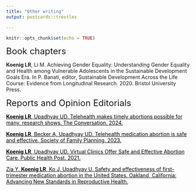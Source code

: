 ```yaml
---
title: "Other writing"
output: postcards::trestles

---
```

```r
knitr::opts_chunk$set(echo = TRUE)
```

<font size="+2"> Book chapters </font>
<p> **Koenig LR**, Li M. Achieving Gender Equality: Understanding Gender Equality and Health among Vulnerable Adolescents in the Sustainable Development Goals Era. In P. Banati, editor, Sustainable Development Across the Life Course: Evidence from Longitudinal Research. 2020. Bristol University Press.</p> 

<font size="+2"> Reports and Opinion Editorials </font>	
<p> <a href="https://theconversation.com/telehealth-makes-timely-abortions-possible-for-many-research-shows-219076" style="color:black;"> **Koenig LR**, Upadhyay UD. Telehealth makes timely abortions possible for many, research shows. The Conversation. 2024. </a> <br>
<p> <a href="https://societyfp.org/wp-content/uploads/2023/09/SFP_ScienceSays_Template-TelehealthMedicationAbortion-f.pdf" style="color:black;">**Koenig LR**, Becker A, Upadhyay UD. Telehealth medication abortion is safe and effective. Society of Family Planning. 2023. </a> <br>
<p> <a href="https://www.publichealthpost.org/research/telehealth-abortion/" style="color:black;">**Koenig LR**, Upadhyay UD. Virtual Clinics Offer Safe and Effective Abortion Care. Public Health Post. 2021. </a> <br>
<p> <a href="https://www.ansirh.org/sites/default/files/2021-06/medication-abortion-safety_2021_FINAL.pdf" style="color:black;">Zia Y, **Koenig LR**, Ko J, Upadhyay U. Safety and effectiveness of first-trimester medication abortion in the United States. Oakland, California: Advancing New Standards in Reproductive Health. </a><br></p>
